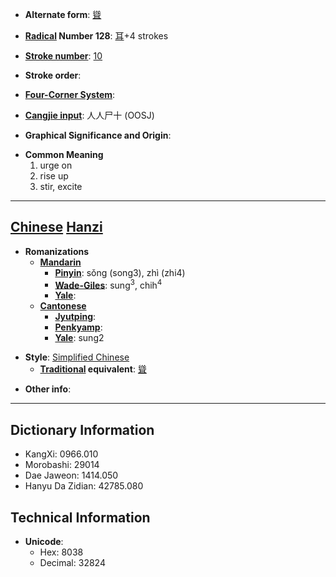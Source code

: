 * '''Alternate form''': [[聳]]

* '''[[Wiktionary:Chinese radical index| Radical]] Number 128''': [[Wiktionary:Chinese radical index 耳|耳]]+4 strokes

* '''[[Wiktionary:Chinese total strokes index|Stroke number]]''': [[Wiktionary:Chinese total strokes index 10|10]]

* '''Stroke order''': 

* '''[[Wiktionary:Chinese four corner index|Four-Corner System]]''': 

* '''[[Wiktionary:Chinese Cangjie index|Cangjie input]]''': 人人尸十 (OOSJ)

* '''Graphical Significance and Origin''': 

* '''Common Meaning'''
*#urge on
*# rise up
*# stir, excite


----

== [[Chinese]] [[Hanzi]] ==

* '''Romanizations'''
** '''[[Mandarin]]'''
*** '''[[Pinyin]]''': sǒng (song3), zhì (zhi4)
*** '''[[Wade-Giles]]''': sung<sup>3</sup>, chih<sup>4</sup>
*** '''[[Yale]]''': 
** '''[[Cantonese]]'''
*** '''[[Jyutping]]''':
*** '''[[Penkyamp]]''': 
*** '''[[Yale]]''': sung2

* '''Style''': [[Simplified Chinese]] 
** '''[[Traditional Chinese|Traditional]] equivalent''': [[聳]]

* '''Other info''': 

----

== Dictionary Information ==

* KangXi: 0966.010
* Morobashi: 29014
* Dae Jaweon: 1414.050
* Hanyu Da Zidian: 42785.080

== Technical Information ==

* '''Unicode''':
** Hex: 8038
** Decimal: 32824